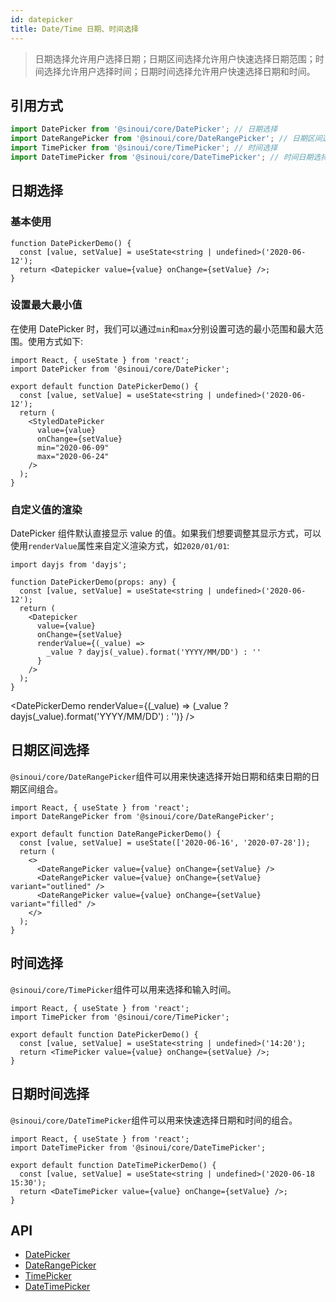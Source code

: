 ```yaml
---
id: datepicker
title: Date/Time 日期、时间选择
---
```



> 日期选择允许用户选择日期；日期区间选择允许用户快速选择日期范围；时间选择允许用户选择时间；日期时间选择允许用户快速选择日期和时间。

## 引用方式

```ts
import DatePicker from '@sinoui/core/DatePicker'; // 日期选择
import DateRangePicker from '@sinoui/core/DateRangePicker'; // 日期区间选择
import TimePicker from '@sinoui/core/TimePicker'; // 时间选择
import DateTimePicker from '@sinoui/core/DateTimePicker'; // 时间日期选择
```

## 日期选择

### 基本使用

```tsx
function DatePickerDemo() {
  const [value, setValue] = useState<string | undefined>('2020-06-12');
  return <Datepicker value={value} onChange={setValue} />;
}
```

<DatePickerDemo />

### 设置最大最小值

在使用 DatePicker 时，我们可以通过`min`和`max`分别设置可选的最小范围和最大范围。使用方式如下:

```tsx
import React, { useState } from 'react';
import DatePicker from '@sinoui/core/DatePicker';

export default function DatePickerDemo() {
  const [value, setValue] = useState<string | undefined>('2020-06-12');
  return (
    <StyledDatePicker
      value={value}
      onChange={setValue}
      min="2020-06-09"
      max="2020-06-24"
    />
  );
}
```

<DatePickerDemo min="2020-06-09" max="2020-06-24" />

### 自定义值的渲染

DatePicker 组件默认直接显示 value 的值。如果我们想要调整其显示方式，可以使用`renderValue`属性来自定义渲染方式，如`2020/01/01`:

```tsx
import dayjs from 'dayjs';

function DatePickerDemo(props: any) {
  const [value, setValue] = useState<string | undefined>('2020-06-12');
  return (
    <Datepicker
      value={value}
      onChange={setValue}
      renderValue={(_value) =>
        _value ? dayjs(_value).format('YYYY/MM/DD') : ''
      }
    />
  );
}
```

<DatePickerDemo
  renderValue={(_value) => (_value ? dayjs(_value).format('YYYY/MM/DD') : '')}
/>

## 日期区间选择

`@sinoui/core/DateRangePicker`组件可以用来快速选择开始日期和结束日期的日期区间组合。

```tsx
import React, { useState } from 'react';
import DateRangePicker from '@sinoui/core/DateRangePicker';

export default function DateRangePickerDemo() {
  const [value, setValue] = useState(['2020-06-16', '2020-07-28']);
  return (
    <>
      <DateRangePicker value={value} onChange={setValue} />
      <DateRangePicker value={value} onChange={setValue} variant="outlined" />
      <DateRangePicker value={value} onChange={setValue} variant="filled" />
    </>
  );
}
```

<DateRangePickerDemo />

## 时间选择

`@sinoui/core/TimePicker`组件可以用来选择和输入时间。

```tsx
import React, { useState } from 'react';
import TimePicker from '@sinoui/core/TimePicker';

export default function DatePickerDemo() {
  const [value, setValue] = useState<string | undefined>('14:20');
  return <TimePicker value={value} onChange={setValue} />;
}
```

<TimePickerDemo />

## 日期时间选择

`@sinoui/core/DateTimePicker`组件可以用来快速选择日期和时间的组合。

```tsx
import React, { useState } from 'react';
import DateTimePicker from '@sinoui/core/DateTimePicker';

export default function DateTimePickerDemo() {
  const [value, setValue] = useState<string | undefined>('2020-06-18 15:30');
  return <DateTimePicker value={value} onChange={setValue} />;
}
```

<DateTimePickerDemo />

## API

- [DatePicker](../components-apis/date-picker)
- [DateRangePicker](../components-apis/date-range-picker)
- [TimePicker](../components-apis/time-picker)
- [DateTimePicker](../components-apis/date-time-picker)
